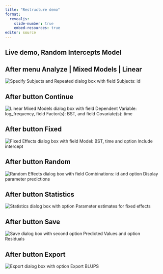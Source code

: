 ```yaml
---
title: "Restructure demo"
format: 
  revealjs:
    slide-number: true
    embed-resources: true
editor: source
---
```


## Live demo, Random Intercepts Model
 
## After menu Analyze | Mixed Models | Linear 

![](../images/dialog-box-12.png "Specify Subjects and Repeated dialog box with field Subjects: id")

## After button Continue 

![](../images/dialog-box-13.png "Linear Mixed Models dialog box with field Dependent Variable: log_frequency, field Factor(s): BST, and field Covariate(s): time")

## After button Fixed 

![](../images/dialog-box-14.png "Fixed Effects dialog box with field Model: BST, time and option Include intercept")


## After button Random 

![](../images/dialog-box-15.png "Random Effects dialog box with field Combinations: id and option Display parameter predictions")

## After button Statistics 

![](../images/dialog-box-16.png "Statistics dialog box with option Parameter estimates for fixed effects")

## After button Save 

![](../images/dialog-box-17.png "Save dialog box with second option Predicted Values and option Residuals")

## After button Export  

![](../images/dialog-box-18.png "Export dialog box with option Export BLUPS")




